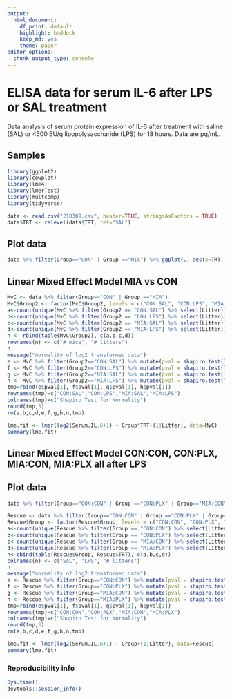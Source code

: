 ```yaml
---
output:
  html_document: 
    df_print: default
    highlight: haddock
    keep_md: yes
    theme: paper
editor_options: 
  chunk_output_type: console
---
```

# **ELISA data** for serum IL-6 after LPS or SAL treatment
Data analysis of serum protein expression of IL-6 after treatment with saline (SAL) or 4500 EU/g lipopolysaccharide (LPS) for 18 hours. Data are pg/mL.

## Samples
```r
library(ggplot2)
library(cowplot)
library(lme4)
library(lmerTest)
library(multcomp)
library(tidyverse)
```
```r
data <- read.csv("210309.csv", header=TRUE, stringsAsFactors = TRUE)
data$TRT <- relevel(data$TRT, ref="SAL")
```

## Plot data
```r
data %>% filter(Group=="CON" | Group =="MIA") %>% ggplot(., aes(x=TRT, y=log2(Serum.IL.6+1), fill=Group)) + geom_boxplot(outlier.shape = NA) + geom_point(position = position_jitterdodge(dodge.width = 0.75, jitter.width = 0.3)) + scale_fill_manual(values= c("grey","red")) + labs(x="",y="Serum IL-6 (log2, au)",fill="") + theme(legend.position="none") + theme_cowplot()
```

## Linear Mixed Effect Model MIA vs CON
```r
MvC <- data %>% filter(Group=="CON" | Group =="MIA")
MvC$Group2 <- factor(MvC$Group2, levels = c("CON:SAL", "CON:LPS", "MIA:SAL", "MIA:LPS"))
a<-count(unique(MvC %>% filter(Group2 == "CON:SAL") %>% select(Litter)))
b<-count(unique(MvC %>% filter(Group2 == "CON:LPS") %>% select(Litter)))
c<-count(unique(MvC %>% filter(Group2 == "MIA:SAL") %>% select(Litter)))
d<-count(unique(MvC %>% filter(Group2 == "MIA:LPS") %>% select(Litter)))
n <- rbind(table(MvC$Group2), c(a,b,c,d))
rownames(n) <- c("# mice", "# litters")
n
message("normality of log2 transformed data")
e <- MvC %>% filter(Group2=="CON:SAL") %>% mutate(pval = shapiro.test(log2(Serum.IL.6+1))$p.value)
f <- MvC %>% filter(Group2=="CON:LPS") %>% mutate(pval = shapiro.test(log2(Serum.IL.6+1))$p.value)
g <- MvC %>% filter(Group2=="MIA:SAL") %>% mutate(pval = shapiro.test(log2(Serum.IL.6+1))$p.value)
h <- MvC %>% filter(Group2=="MIA:LPS") %>% mutate(pval = shapiro.test(log2(Serum.IL.6+1))$p.value)
tmp=rbind(e$pval[1], f$pval[1], g$pval[1], h$pval[1])
rownames(tmp)=c("CON:SAL","CON:LPS","MIA:SAL","MIA:LPS")
colnames(tmp)=c("Shapiro Test for Normality")
round(tmp,3)
rm(a,b,c,d,e,f,g,h,n,tmp)
```
```r
lme.fit <- lmer(log2(Serum.IL.6+1) ~ Group*TRT+(1|Litter), data=MvC)
summary(lme.fit)
```

## Linear Mixed Effect Model CON:CON, CON:PLX, MIA:CON, MIA:PLX all after LPS
## Plot data
```r
data %>% filter(Group=="CON:CON" | Group =="CON:PLX" | Group=="MIA:CON" | Group =="MIA:PLX", TRT =="LPS") %>% ggplot(., aes(x=TRT, y=log2(Serum.IL.6+1), fill=Group)) + geom_boxplot(outlier.shape = NA) + geom_point(position = position_jitterdodge(dodge.width = 0.75, jitter.width = 0.3)) + scale_fill_manual(values= c("grey", "turquoise3","red", "purple3")) + labs(x="",y="Serum IL-6 (log2, au)",fill="") + theme(legend.position="none") + theme_cowplot() + ylim(0,16)
```
```r
Rescue <- data %>% filter(Group=="CON:CON" | Group =="CON:PLX" | Group=="MIA:CON" | Group =="MIA:PLX", TRT =="LPS")
Rescue$Group <- factor(Rescue$Group, levels = c("CON:CON", "CON:PLX", "MIA:CON", "MIA:PLX"))
a<-count(unique(Rescue %>% filter(Group == "CON:CON") %>% select(Litter)))
b<-count(unique(Rescue %>% filter(Group == "CON:PLX") %>% select(Litter)))
c<-count(unique(Rescue %>% filter(Group == "MIA:CON") %>% select(Litter)))
d<-count(unique(Rescue %>% filter(Group == "MIA:PLX") %>% select(Litter)))
n<-cbind(table(Rescue$Group, Rescue$TRT), c(a,b,c,d))
colnames(n) <- c("SAL", "LPS", "# litters")
n
message("normality of log2 transformed data")
e <- Rescue %>% filter(Group=="CON:CON") %>% mutate(pval = shapiro.test(log2(Serum.IL.6+1))$p.value)
f <- Rescue %>% filter(Group=="CON:PLX") %>% mutate(pval = shapiro.test(log2(Serum.IL.6+1))$p.value)
g <- Rescue %>% filter(Group=="MIA:CON") %>% mutate(pval = shapiro.test(log2(Serum.IL.6+1))$p.value)
h <- Rescue %>% filter(Group=="MIA:PLX") %>% mutate(pval = shapiro.test(log2(Serum.IL.6+1))$p.value)
tmp=rbind(e$pval[1], f$pval[1], g$pval[1], h$pval[1])
rownames(tmp)=c("CON:CON","CON:PLX","MIA:CON","MIA:PLX")
colnames(tmp)=c("Shapiro Test for Normality")
round(tmp,3)
rm(a,b,c,d,e,f,g,h,n,tmp)
```
```r
lme.fit <- lmer(log2(Serum.IL.6+1) ~ Group+(1|Litter), data=Rescue)
summary(lme.fit)
```

### Reproducibility info
```r
Sys.time()
devtools::session_info()
```